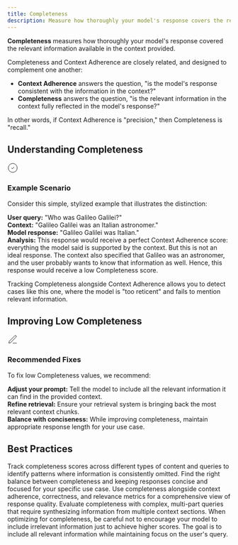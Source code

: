 ```yaml
---
title: Completeness
description: Measure how thoroughly your model's response covers the relevant information available in the provided context
---
```



<DefinitionCard>
  <strong>Completeness</strong> measures how thoroughly your model's response covered the relevant information available in the context provided.
</DefinitionCard>


Completeness and Context Adherence are closely related, and designed to complement one another:

- **Context Adherence** answers the question, "is the model's response consistent with the information in the context?"
- **Completeness** answers the question, "is the relevant information in the context fully reflected in the model's response?"

In other words, if Context Adherence is "precision," then Completeness is "recall."

## Understanding Completeness

<Card>
  <div style={{display: 'flex', alignItems: 'center', gap: '0.5rem', marginBottom: '0.75rem'}}>
    <div style={{fontSize: '1.25rem', color: 'var(--primary-color)'}}>
      <svg xmlns="http://www.w3.org/2000/svg" width="24" height="24" viewBox="0 0 24 24" fill="none" stroke="currentColor" strokeWidth="2" strokeLinecap="round" strokeLinejoin="round">
        <path d="M12 22c5.523 0 10-4.477 10-10S17.523 2 12 2 2 6.477 2 12s4.477 10 10 10z"></path>
        <path d="m9 12 2 2 4-4"></path>
      </svg>
    </div>
    <h3 style={{margin: 0, fontSize: '1.25rem', fontWeight: '600'}}>Example Scenario</h3>
  </div>
  
  Consider this simple, stylized example that illustrates the distinction:
      
  <div style={{marginTop: '1rem', paddingTop: '0.75rem', borderTop: '1px solid rgba(209, 213, 219, 0.33)'}}>
    <strong>User query:</strong> "Who was Galileo Galilei?"
  </div>
  
  <div style={{marginTop: '0.75rem', paddingTop: '0.75rem', borderTop: '1px solid rgba(209, 213, 219, 0.33)'}}>
    <strong>Context:</strong> "Galileo Galilei was an Italian astronomer."
  </div>
  
  <div style={{marginTop: '0.75rem', paddingTop: '0.75rem', borderTop: '1px solid rgba(209, 213, 219, 0.33)'}}>
    <strong>Model response:</strong> "Galileo Galilei was Italian."
  </div>
  
  <div style={{marginTop: '1rem', paddingTop: '0.75rem', borderTop: '1px solid rgba(209, 213, 219, 0.33)'}}>
    <strong>Analysis:</strong> This response would receive a perfect Context Adherence score: everything the model said is supported by the context. But this is not an ideal response. The context also specified that Galileo was an astronomer, and the user probably wants to know that information as well. Hence, this response would receive a low Completeness score.
  </div>
</Card>

Tracking Completeness alongside Context Adherence allows you to detect cases like this one, where the model is "too reticent" and fails to mention relevant information.

## Improving Low Completeness

<Card>
  <div style={{display: 'flex', alignItems: 'center', gap: '0.5rem', marginBottom: '0.75rem'}}>
    <div style={{fontSize: '1.25rem', color: 'var(--primary-color)'}}>
      <svg xmlns="http://www.w3.org/2000/svg" width="24" height="24" viewBox="0 0 24 24" fill="none" stroke="currentColor" strokeWidth="2" strokeLinecap="round" strokeLinejoin="round">
        <path d="M12 20h9"></path><path d="M16.5 3.5a2.121 2.121 0 0 1 3 3L7 19l-4 1 1-4L16.5 3.5z"></path>
      </svg>
    </div>
    <h3 style={{margin: 0, fontSize: '1.25rem', fontWeight: '600'}}>Recommended Fixes</h3>
  </div>
  
  To fix low Completeness values, we recommend:
      
  <div style={{marginTop: '1rem', paddingTop: '0.75rem', borderTop: '1px solid rgba(209, 213, 219, 0.33)'}}>
    <strong>Adjust your prompt:</strong> Tell the model to include all the relevant information it can find in the provided context.
  </div>
  
  <div style={{marginTop: '0.75rem', paddingTop: '0.75rem', borderTop: '1px solid rgba(209, 213, 219, 0.33)'}}>
    <strong>Refine retrieval:</strong> Ensure your retrieval system is bringing back the most relevant context chunks.
  </div>
  
  <div style={{marginTop: '0.75rem', paddingTop: '0.75rem', borderTop: '1px solid rgba(209, 213, 219, 0.33)'}}>
    <strong>Balance with conciseness:</strong> While improving completeness, maintain appropriate response length for your use case.
  </div>
</Card>

## Best Practices

<CardGroup cols={2}>
  <Card title="Monitor Across Content Types" icon="chart-line">
    Track completeness scores across different types of content and queries to identify patterns where information is consistently omitted.
  </Card>
  <Card title="Balance with Conciseness" icon="scale-balanced">
    Find the right balance between completeness and keeping responses concise and focused for your specific use case.
  </Card>
  <Card title="Combine with Other Metrics" icon="link">
    Use completeness alongside context adherence, correctness, and relevance metrics for a comprehensive view of response quality.
  </Card>
  <Card title="Test with Complex Queries" icon="flask">
    Evaluate completeness with complex, multi-part queries that require synthesizing information from multiple context sections.
  </Card>
</CardGroup>

<Note>
When optimizing for completeness, be careful not to encourage your model to include irrelevant information just to achieve higher scores. The goal is to include all relevant information while maintaining focus on the user's query.
</Note>
